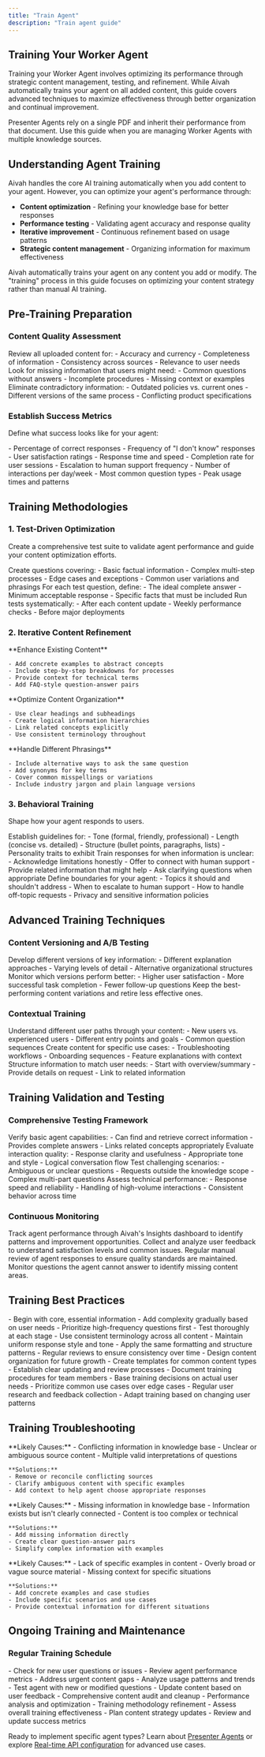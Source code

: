 ```yaml
---
title: "Train Agent"
description: "Train agent guide"
---
```


## Training Your Worker Agent

Training your Worker Agent involves optimizing its performance through strategic content management, testing, and refinement. While Aivah automatically trains your agent on all added content, this guide covers advanced techniques to maximize effectiveness through better organization and continual improvement.

<Note>Presenter Agents rely on a single PDF and inherit their performance from that document. Use this guide when you are managing Worker Agents with multiple knowledge sources.</Note>

## Understanding Agent Training

Aivah handles the core AI training automatically when you add content to your agent. However, you can optimize your agent's performance through:

- **Content optimization** - Refining your knowledge base for better responses
- **Performance testing** - Validating agent accuracy and response quality  
- **Iterative improvement** - Continuous refinement based on usage patterns
- **Strategic content management** - Organizing information for maximum effectiveness

<Info>
Aivah automatically trains your agent on any content you add or modify. The "training" process in this guide focuses on optimizing your content strategy rather than manual AI training.
</Info>

## Pre-Training Preparation

### Content Quality Assessment

<Steps>
  <Step title="Audit Your Knowledge Base">
    Review all uploaded content for:
    - Accuracy and currency
    - Completeness of information
    - Consistency across sources
    - Relevance to user needs
  </Step>
  <Step title="Identify Gaps">
    Look for missing information that users might need:
    - Common questions without answers
    - Incomplete procedures
    - Missing context or examples
  </Step>
  <Step title="Remove Conflicts">
    Eliminate contradictory information:
    - Outdated policies vs. current ones
    - Different versions of the same process
    - Conflicting product specifications
  </Step>
</Steps>

### Establish Success Metrics

Define what success looks like for your agent:

<AccordionGroup>
  <Accordion title="Accuracy Metrics">
    - Percentage of correct responses
    - Frequency of "I don't know" responses
    - User satisfaction ratings
  </Accordion>
  
  <Accordion title="Performance Metrics">
    - Response time and speed
    - Completion rate for user sessions
    - Escalation to human support frequency
  </Accordion>
  
  <Accordion title="Usage Metrics">
    - Number of interactions per day/week
    - Most common question types
    - Peak usage times and patterns
  </Accordion>
</AccordionGroup>

## Training Methodologies

### 1. Test-Driven Optimization

Create a comprehensive test suite to validate agent performance and guide your content optimization efforts.

<Steps>
  <Step title="Develop Test Questions">
    Create questions covering:
    - Basic factual information
    - Complex multi-step processes
    - Edge cases and exceptions
    - Common user variations and phrasings
  </Step>
  <Step title="Establish Expected Responses">
    For each test question, define:
    - The ideal complete answer
    - Minimum acceptable response
    - Specific facts that must be included
  </Step>
  <Step title="Regular Testing Cycles">
    Run tests systematically:
    - After each content update
    - Weekly performance checks
    - Before major deployments
  </Step>
</Steps>

### 2. Iterative Content Refinement

<Tabs>
  <Tab title="Add Specificity">
    **Enhance Existing Content**
    
    - Add concrete examples to abstract concepts
    - Include step-by-step breakdowns for processes
    - Provide context for technical terms
    - Add FAQ-style question-answer pairs
  </Tab>
  
  <Tab title="Structure Information">
    **Optimize Content Organization**
    
    - Use clear headings and subheadings
    - Create logical information hierarchies
    - Link related concepts explicitly
    - Use consistent terminology throughout
  </Tab>
  
  <Tab title="Address Variations">
    **Handle Different Phrasings**
    
    - Include alternative ways to ask the same question
    - Add synonyms for key terms
    - Cover common misspellings or variations
    - Include industry jargon and plain language versions
  </Tab>
</Tabs>

### 3. Behavioral Training

Shape how your agent responds to users.

<Steps>
  <Step title="Define Response Style">
    Establish guidelines for:
    - Tone (formal, friendly, professional)
    - Length (concise vs. detailed)
    - Structure (bullet points, paragraphs, lists)
    - Personality traits to exhibit
  </Step>
  <Step title="Handle Uncertainty">
    Train responses for when information is unclear:
    - Acknowledge limitations honestly
    - Offer to connect with human support
    - Provide related information that might help
    - Ask clarifying questions when appropriate
  </Step>
  <Step title="Manage Scope">
    Define boundaries for your agent:
    - Topics it should and shouldn't address
    - When to escalate to human support
    - How to handle off-topic requests
    - Privacy and sensitive information policies
  </Step>
</Steps>

## Advanced Training Techniques

### Content Versioning and A/B Testing

<Steps>
  <Step title="Create Content Variations">
    Develop different versions of key information:
    - Different explanation approaches
    - Varying levels of detail
    - Alternative organizational structures
  </Step>
  <Step title="Test Performance">
    Monitor which versions perform better:
    - Higher user satisfaction
    - More successful task completion
    - Fewer follow-up questions
  </Step>
  <Step title="Optimize Based on Results">
    Keep the best-performing content variations and retire less effective ones.
  </Step>
</Steps>

### Contextual Training

<AccordionGroup>
  <Accordion title="User Journey Mapping">
    Understand different user paths through your content:
    - New users vs. experienced users
    - Different entry points and goals
    - Common question sequences
  </Accordion>
  
  <Accordion title="Scenario-Based Content">
    Create content for specific use cases:
    - Troubleshooting workflows
    - Onboarding sequences  
    - Feature explanations with context
  </Accordion>
  
  <Accordion title="Progressive Disclosure">
    Structure information to match user needs:
    - Start with overview/summary
    - Provide details on request
    - Link to related information
  </Accordion>
</AccordionGroup>

## Training Validation and Testing

### Comprehensive Testing Framework

<Steps>
  <Step title="Functional Testing">
    Verify basic agent capabilities:
    - Can find and retrieve correct information
    - Provides complete answers
    - Links related concepts appropriately
  </Step>
  <Step title="User Experience Testing">
    Evaluate interaction quality:
    - Response clarity and usefulness
    - Appropriate tone and style
    - Logical conversation flow
  </Step>
  <Step title="Edge Case Testing">
    Test challenging scenarios:
    - Ambiguous or unclear questions
    - Requests outside the knowledge scope
    - Complex multi-part questions
  </Step>
  <Step title="Performance Testing">
    Assess technical performance:
    - Response speed and reliability
    - Handling of high-volume interactions
    - Consistent behavior across time
  </Step>
</Steps>

### Continuous Monitoring

<CardGroup cols={2}>
  <Card title="Usage Analytics" icon="chart-line">
    Track agent performance through Aivah's Insights dashboard to identify patterns and improvement opportunities.
  </Card>
  <Card title="User Feedback" icon="message">
    Collect and analyze user feedback to understand satisfaction levels and common issues.
  </Card>
  <Card title="Response Quality" icon="star">
    Regular manual review of agent responses to ensure quality standards are maintained.
  </Card>
  <Card title="Knowledge Gaps" icon="exclamation">
    Monitor questions the agent cannot answer to identify missing content areas.
  </Card>
</CardGroup>

## Training Best Practices

<AccordionGroup>
  <Accordion title="Start Simple">
    - Begin with core, essential information
    - Add complexity gradually based on user needs
    - Prioritize high-frequency questions first
    - Test thoroughly at each stage
  </Accordion>
  
  <Accordion title="Maintain Consistency">
    - Use consistent terminology across all content
    - Maintain uniform response style and tone
    - Apply the same formatting and structure patterns
    - Regular reviews to ensure consistency over time
  </Accordion>
  
  <Accordion title="Plan for Scale">
    - Design content organization for future growth
    - Create templates for common content types
    - Establish clear updating and review processes
    - Document training procedures for team members
  </Accordion>
  
  <Accordion title="User-Centric Approach">
    - Base training decisions on actual user needs
    - Prioritize common use cases over edge cases
    - Regular user research and feedback collection
    - Adapt training based on changing user patterns
  </Accordion>
</AccordionGroup>

## Training Troubleshooting

<AccordionGroup>
  <Accordion title="Agent Gives Inconsistent Answers">
    **Likely Causes:**
    - Conflicting information in knowledge base
    - Unclear or ambiguous source content
    - Multiple valid interpretations of questions
    
    **Solutions:**
    - Remove or reconcile conflicting sources
    - Clarify ambiguous content with specific examples
    - Add context to help agent choose appropriate responses
  </Accordion>
  
  <Accordion title="Agent Cannot Answer Common Questions">
    **Likely Causes:**
    - Missing information in knowledge base
    - Information exists but isn't clearly connected
    - Content is too complex or technical
    
    **Solutions:**
    - Add missing information directly
    - Create clear question-answer pairs
    - Simplify complex information with examples
  </Accordion>
  
  <Accordion title="Responses Are Too Generic">
    **Likely Causes:**
    - Lack of specific examples in content
    - Overly broad or vague source material
    - Missing context for specific situations
    
    **Solutions:**
    - Add concrete examples and case studies
    - Include specific scenarios and use cases
    - Provide contextual information for different situations
  </Accordion>
</AccordionGroup>

## Ongoing Training and Maintenance

### Regular Training Schedule

<Steps>
  <Step title="Daily Monitoring">
    - Check for new user questions or issues
    - Review agent performance metrics
    - Address urgent content gaps
  </Step>
  <Step title="Weekly Reviews">
    - Analyze usage patterns and trends
    - Test agent with new or modified questions
    - Update content based on user feedback
  </Step>
  <Step title="Monthly Deep Dives">
    - Comprehensive content audit and cleanup
    - Performance analysis and optimization
    - Training methodology refinement
  </Step>
  <Step title="Quarterly Strategy Review">
    - Assess overall training effectiveness
    - Plan content strategy updates
    - Review and update success metrics
  </Step>
</Steps>

Ready to implement specific agent types? Learn about [Presenter Agents](/knowledge-agent/presentation-agent) or explore [Real-time API configuration](/knowledge-agent/realtime) for advanced use cases.
